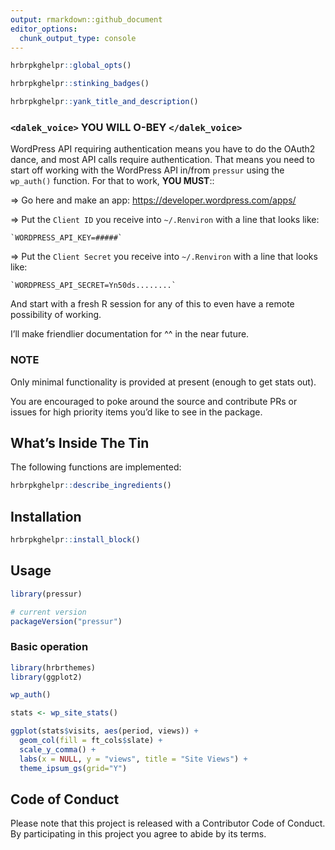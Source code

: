 ```yaml
---
output: rmarkdown::github_document
editor_options: 
  chunk_output_type: console
---
```

```r
hrbrpkghelpr::global_opts()
```

```r
hrbrpkghelpr::stinking_badges()
```

```r
hrbrpkghelpr::yank_title_and_description()
```

### `<dalek_voice>` YOU WILL O-BEY `</dalek_voice>`

WordPress API requiring authentication means you have to do the OAuth2 dance, and most API calls require authentication. That means you need to start off working with the WordPress API in/from `pressur` using the `wp_auth()` function. For that to work, **YOU MUST**::

=> Go here and make an app: <https://developer.wordpress.com/apps/>  

=> Put the `Client ID` you receive into `~/.Renviron` with a line that looks like:

    `WORDPRESS_API_KEY=#####`
    
=> Put the `Client Secret` you receive into `~/.Renviron` with a line that looks like:

    `WORDPRESS_API_SECRET=Yn50ds........`

And start with a fresh R session for any of this to even have a remote possibility of working.

I'll make friendlier documentation for ^^ in the near future.

### NOTE

Only minimal functionality is provided at present (enough to get stats out).

You are encouraged to poke around the source and contribute PRs or issues for high priority items you'd like to see in the package.

## What's Inside The Tin

The following functions are implemented:

```r
hrbrpkghelpr::describe_ingredients()
```

## Installation

```r
hrbrpkghelpr::install_block()
```

## Usage

```r
library(pressur)

# current version
packageVersion("pressur")

```

### Basic operation

```r
library(hrbrthemes)
library(ggplot2)

wp_auth()

stats <- wp_site_stats()

ggplot(stats$visits, aes(period, views)) +
  geom_col(fill = ft_cols$slate) +
  scale_y_comma() +
  labs(x = NULL, y = "views", title = "Site Views") +
  theme_ipsum_gs(grid="Y")
```

## Code of Conduct

Please note that this project is released with a Contributor Code of Conduct. By participating in this project you agree to abide by its terms.


